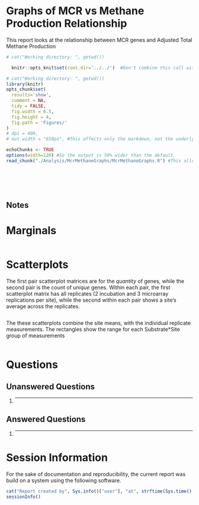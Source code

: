 <!-- rmarkdown v1 -->
Graphs of MCR vs Methane Production Relationship
=================================================
This report looks at the relationship between MCR genes and Adjusted Total Methane Production

<!--  Set the working directory to the repository's base directory; this assumes the report is nested inside of two directories.-->
```r
# cat("Working directory: ", getwd())

  knitr::opts_knit$set(root.dir='../../')  #Don't combine this call with any other chunk -especially one that uses file paths.
```

<!-- Set the report-wide options, and point to the external code file. -->
```r
# cat("Working directory: ", getwd())
library(knitr)
opts_chunk$set(
  results='show', 
  comment = NA, 
  tidy = FALSE,
  fig.width = 6.5, 
  fig.height = 4, 
  fig.path = 'Figures/'
)
# dpi = 400,
# out.width = "650px", #This affects only the markdown, not the underlying png file.  The height will be scaled appropriately.

echoChunks <- TRUE
options(width=120) #So the output is 50% wider than the default.
read_chunk("./Analysis/McrMethaneGraphs/McrMethaneGraphs.R") #This allows knitr to call chunks tagged in the underlying *.R file.
```
<!-- Load the packages.  Suppress the output when loading packages. --> 
```r
```

<!-- Load any Global functions and variables declared in the R file.  Suppress the output. --> 
```r
```

<!-- Declare any global functions specific to a Rmd output.  Suppress the output. --> 
```r
```

<!-- Load the datasets.   -->
```r
```

<!-- Tweak the datasets.   -->
```r
```

## Notes


# Marginals
```r
```

# Scatterplots
The first pair scatterplot matrices are for the *quantity* of genes, while the second pair is the count of *unique* genes.  Within each pair, the first scatterplot matrix has all replicates (2 incubation and 3 microarray replications per site), while the second within each pair shows a site's average across the replicates.

```r
```

The these scatterplots combine the site means, with the individual replicate measurements.  The rectangles show the range for each Substrate*Site group of measurements

```r
```

# Questions
## Unanswered Questions
 1. - - - 
 
## Answered Questions
 1. - - - 
 
# Session Information
For the sake of documentation and reproducibility, the current report was build on a system using the following software.

```r
cat("Report created by", Sys.info()["user"], "at", strftime(Sys.time(), "%Y-%m-%d, %H:%M %z"))
sessionInfo()
```
